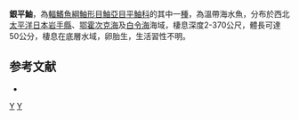 {{Speciesbox
| taxon = Sebastes glaucus
| image = Sebastes glaucus in Oceanarium of Vladivostok.jpg
| status = NE
| status_system = IUCN3.1
| binomial_authority =  [[Hilgendorf|Hilgendorf]], 1880
| synonyms = 
}}

'''銀平鮋'''，為[[輻鰭魚綱|輻鰭魚綱]][[鮋形目|鮋形目]][[鮋亞目|鮋亞目]][[平鮋科|平鮋科]]的其中一[[種|種]]，為溫帶海水魚，分布於西北[[太平洋|太平洋]][[日本|日本]][[岩手縣|岩手縣]]、[[鄂霍次克海|鄂霍次克海]]及[[白令海|白令海]]海域，棲息深度2-370公尺，體長可達50公分，棲息在底層水域，卵胎生，生活習性不明。

==参考文献==
*{{FishBase_species|genus=Sebastes|species=glaucus|year=2014|month=6}}

{{taxonbar}}

[[Category:平鮋屬|Y]]
[[Category:1880年描述的魚類|Y]]